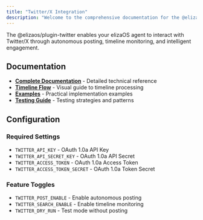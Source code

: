 ```yaml
---
title: "Twitter/X Integration"
description: "Welcome to the comprehensive documentation for the @elizaos/plugin-twitter package. This index provides organized access to all documentation resources."
---
```



The @elizaos/plugin-twitter enables your elizaOS agent to interact with Twitter/X through autonomous posting, timeline monitoring, and intelligent engagement.

## Documentation

- **[Complete Documentation](./complete-documentation.mdx)** - Detailed technical reference
- **[Timeline Flow](./timeline-flow.mdx)** - Visual guide to timeline processing
- **[Examples](./examples.mdx)** - Practical implementation examples
- **[Testing Guide](./testing-guide.mdx)** - Testing strategies and patterns

## Configuration

### Required Settings
- `TWITTER_API_KEY` - OAuth 1.0a API Key
- `TWITTER_API_SECRET_KEY` - OAuth 1.0a API Secret
- `TWITTER_ACCESS_TOKEN` - OAuth 1.0a Access Token
- `TWITTER_ACCESS_TOKEN_SECRET` - OAuth 1.0a Token Secret

### Feature Toggles
- `TWITTER_POST_ENABLE` - Enable autonomous posting
- `TWITTER_SEARCH_ENABLE` - Enable timeline monitoring
- `TWITTER_DRY_RUN` - Test mode without posting
